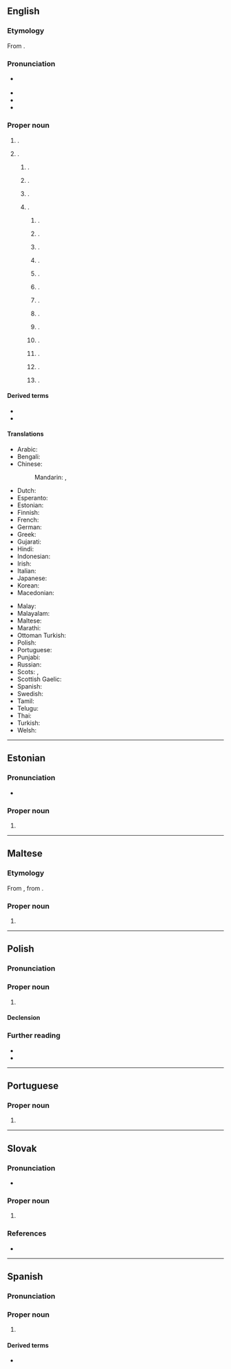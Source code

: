 ==English==
{{wp}}
{{swp|Belfast (disambiguation)}}

===Etymology===
From {{der|en|ga|Béal Feirste|lit=mouth of the {{w|River Farset}}}}.

===Pronunciation===
* {{a|UK}} {{IPA|en|/ˈbɛl.fæst/|/ˈbɛl.fɑːst/}}
* {{audio|en|LL-Q1860 (eng)-Vealhurl-Belfast.wav|Audio (Southern England)}}
* {{hyphenation|en|Bel|fast}}
* {{rhymes|en|ɑːst|s=2}}

===Proper noun===
{{en-prop}}

# {{place|en|The <<capital>> and largest <<city>> of <<p/Northern Ireland>>}}.
# {{place|en|place named for either the city in Northern Ireland or another place also named as such}}.
## {{place|en|suburb|of|city/Christchurch|c/New Zealand}}.
## {{place|en|town|p/Mpumalanga|c/South Africa}}.
## {{place|en|community/and/rural municipality|county/Queens County|p/Prince Edward Island|c/Canada}}.
## {{place|en|locale|c/US}}.
### {{place|en|city|s/Maine}}.
### {{place|en|town|s/New York}}.
### {{place|en|township|county/Fulton County|s/Pennsylvania}}.
### {{place|en|CDP|county/Northampton County|s/Pennsylvania}}.
### {{place|en|township|s/Minnesota}}.
### {{place|en|unincorporated community|s/California|;|named for the city in Maine}}.
### {{place|en|unincorporated community|s/Georgia}}.
### {{place|en|unincorporated community|s/Missouri}}.
### {{place|en|unincorporated community|county/Clermont County|s/Ohio}}.
### {{place|en|unincorporated community|county/Highland County|s/Ohio}}.
### {{place|en|unincorporated community|s/Tennessee}}.
### {{place|en|ghost town|s/Nebraska}}.
### {{place|en|ghost town|county/Licking County|s/Ohio}}.

====Derived terms====
* {{l|en|Belfast confetti}}
* {{l|en|Belfast sink}}

====Translations====
{{trans-top|capital of Northern Ireland}}
* Arabic: {{t|ar|بِلْفَاسْت|m}}
* Bengali: {{t|bn|বেলফাস্ট}}
* Chinese:
*: Mandarin: {{t+|cmn|貝爾法斯特|sc=Hani}}, {{t+|cmn|贝尔法斯特|tr=Bèi'ěrfǎsītè|sc=Hani}}
* Dutch: {{t|nl|Belfast}}
* Esperanto: {{t|eo|Belfasto}}
* Estonian: {{t|et|Belfast}}
* Finnish: {{t+|fi|Belfast}}
* French: {{t+|fr|Belfast|m}}
* German: {{t+|de|Belfast|n}}
* Greek: {{t+|el|Μπέλφαστ|m}}
* Gujarati: {{t|gu| બેલ્ફાસ્ટ}}
* Hindi: {{t|hi|बेलफ़ास्ट}}
* Indonesian: {{t|id|Belfast}}
* Irish: {{t|ga|Béal Feirste|m}}
* Italian: {{t|it|Belfast|f}}
* Japanese: {{t|ja|ベルファスト|tr=Berufasuto}}
* Korean: {{t+|ko|^벨파스트}}
* Macedonian: {{t|mk|Белфаст|m}}
{{trans-mid}}
* Malay: {{t|ms|Belfast}}
* Malayalam: {{t|ml|ബെൽഫാസ്റ്റ്}}
* Maltese: {{t|mt|Belfast}}
* Marathi: {{t|mr|बेल्फास्ट|n}}
* Ottoman Turkish: {{t|ota|بلفاست|tr=Belfast}}
* Polish: {{t+|pl|Belfast|m}}
* Portuguese: {{t+|pt|Belfast}}
* Punjabi: {{t|pa|ਬੈਲਫਾਸਟ}}
* Russian: {{t+|ru|Бе́лфаст|m}}
* Scots: {{t|sco|Bilfawst}}, {{t|sco|Bilfaust}}
* Scottish Gaelic: {{t|gd|Beul Feirsde}}
* Spanish: {{t+|es|Belfast}}
* Swedish: {{t+|sv|Belfast}}
* Tamil: {{t|ta|பெல்ஃபாஸ்ட்}}
* Telugu: {{t|te|బెల్ఫాస్ట్}}
* Thai: {{t|th|เบลฟาสต์}}
* Turkish: {{t|tr|Belfast}}
* Welsh: {{t|cy|Belffast|m}}
{{trans-bottom}}

----

==Estonian==

===Pronunciation===
* {{et-IPA}}

===Proper noun===
{{head|et|proper noun}}

# {{place|et|capital city|p/Northern Ireland|t1=Belfast}}

----

==Maltese==

===Etymology===
From {{der|mt|en|Belfast}}, from {{der|mt|ga|-}}.

===Proper noun===
{{head|mt|proper noun|g=m}}

# {{place|mt|capital city|p/Northern Ireland|t1=Belfast}}

----

==Polish==
{{wp|lang=pl}}

===Pronunciation===
{{pl-p|a=Pl-Belfast.ogg}}

===Proper noun===
{{head|pl|proper noun|g=m}}

# {{place|pl|capital city|p/Northern Ireland|t1=Belfast}}

====Declension====
{{pl-decl-noun-m-in|tantum=s}}

===Further reading===
* {{R:pl:WSJP}}
* {{R:pl:PWN}}

----

==Portuguese==

===Proper noun===
{{pt-proper noun|f}}

# {{place|pt|capital city|p/Northern Ireland|t1=Belfast}}

----

==Slovak==
{{wp|lang=sk}}

===Pronunciation===
* {{sk-IPA}}

===Proper noun===
{{sk-proper noun|m|gen=Belfastu|decl=dub}}

# {{place|sk|capital|p/Northern Ireland|t=Belfast}}

===References===
* {{R:SDK}}

----

==Spanish==
{{wikipedia|lang=es}}

===Pronunciation===
{{es-IPA}}

===Proper noun===
{{es-proper noun}}

# {{place|es|capital city|p/Northern Ireland|t1=Belfast}}

====Derived terms====
* {{l|es|belfastiano||Belfastian}} {{q|Demonym}}